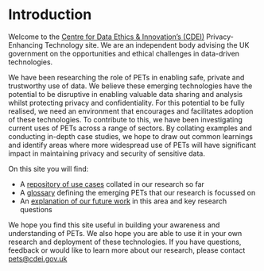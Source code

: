 # Introduction


<CookieBanner />

Welcome to the [Centre for Data Ethics & Innovation’s (CDEI)][cdei-gov-dot-uk] Privacy-Enhancing Technology site. We are an independent body advising the UK government on the opportunities and ethical challenges in data-driven technologies.

We have been researching the role of PETs in enabling safe, private and trustworthy use of data. We believe these emerging technologies have the potential to be disruptive in enabling valuable data sharing and analysis whilst protecting privacy and confidentiality. For this potential to be fully realised, we need an environment that encourages and facilitates adoption of these technologies. To contribute to this, we have been investigating current uses of PETs across a range of sectors. By collating examples and conducting in-depth case studies, we hope to draw out common learnings and identify areas where more widespread use of PETs will have significant impact in maintaining privacy and security of sensitive data.

On this site you will find:

- A [repository of use cases](/repository) collated in our research so far
- A [glossary](/glossary) defining the emerging PETs that our research is focussed on
- An [explanation of our future work](/future-work) in this area and key research questions

We hope you find this site useful in building your awareness and understanding of PETs. We also hope you are able to use it in your own research and deployment of these technologies. If you have questions, feedback or would like to learn more about our research, please contact [pets@cdei.gov.uk][pets-email]

[pets-email]: mailto:pets@cdei.gov.uk
[cdei-gov-dot-uk]: https://gov.uk/cdei
